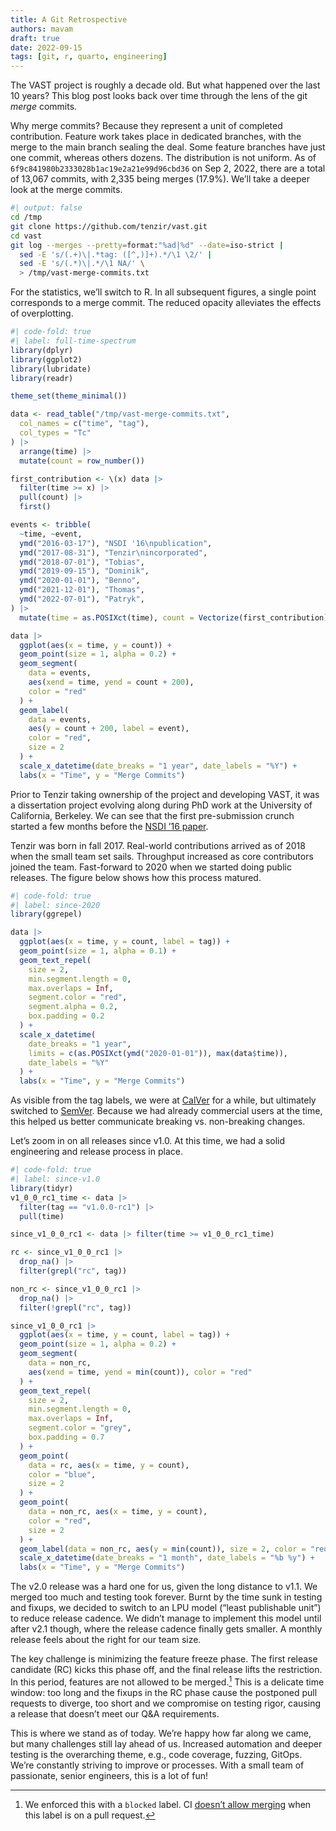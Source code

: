 ```yaml
---
title: A Git Retrospective
authors: mavam
draft: true
date: 2022-09-15
tags: [git, r, quarto, engineering]
---
```


The VAST project is roughly a decade old. But what happened over the last 10
years? This blog post looks back over time through the lens of the git *merge*
commits.

Why merge commits? Because they represent a unit of completed contribution.
Feature work takes place in dedicated branches, with the merge to the main
branch sealing the deal. Some feature branches have just one commit, whereas
others dozens. The distribution is not uniform. As of
`6f9c841980b2333028b1ac19e2a21e99d96cbd36` on Sep 2, 2022, there are a total of
13,067 commits, with 2,335 being merges (17.9%). We'll take a deeper look at the
merge commits.

```bash
#| output: false
cd /tmp
git clone https://github.com/tenzir/vast.git
cd vast
git log --merges --pretty=format:"%ad|%d" --date=iso-strict |
  sed -E 's/(.+)\|.*tag: ([^,)]+).*/\1 \2/' |
  sed -E 's/(.*)\|.*/\1 NA/' \
  > /tmp/vast-merge-commits.txt
```

For the statistics, we'll switch to R. In all subsequent figures, a single point
corresponds to a merge commit. The reduced opacity alleviates the effects of
overplotting.

```r
#| code-fold: true
#| label: full-time-spectrum
library(dplyr)
library(ggplot2)
library(lubridate)
library(readr)

theme_set(theme_minimal())

data <- read_table("/tmp/vast-merge-commits.txt",
  col_names = c("time", "tag"),
  col_types = "Tc"
) |>
  arrange(time) |>
  mutate(count = row_number())

first_contribution <- \(x) data |>
  filter(time >= x) |>
  pull(count) |>
  first()

events <- tribble(
  ~time, ~event,
  ymd("2016-03-17"), "NSDI '16\npublication",
  ymd("2017-08-31"), "Tenzir\nincorporated",
  ymd("2018-07-01"), "Tobias",
  ymd("2019-09-15"), "Dominik",
  ymd("2020-01-01"), "Benno",
  ymd("2021-12-01"), "Thomas",
  ymd("2022-07-01"), "Patryk",
) |>
  mutate(time = as.POSIXct(time), count = Vectorize(first_contribution)(time))

data |>
  ggplot(aes(x = time, y = count)) +
  geom_point(size = 1, alpha = 0.2) +
  geom_segment(
    data = events,
    aes(xend = time, yend = count + 200),
    color = "red"
  ) +
  geom_label(
    data = events,
    aes(y = count + 200, label = event),
    color = "red",
    size = 2
  ) +
  scale_x_datetime(date_breaks = "1 year", date_labels = "%Y") +
  labs(x = "Time", y = "Merge Commits")
```

Prior to Tenzir taking ownership of the project and developing VAST, it was a
dissertation project evolving along during PhD work at the University of
California, Berkeley. We can see that the first pre-submission crunch started a
few months before the [NSDI '16
paper](https://matthias.vallentin.net/papers/nsdi16.pdf).

Tenzir was born in fall 2017. Real-world contributions arrived as of 2018 when
the small team set sails. Throughput increased as core contributors joined the
team. Fast-forward to 2020 when we started doing public releases. The figure
below shows how this process matured.

```r
#| code-fold: true
#| label: since-2020
library(ggrepel)

data |>
  ggplot(aes(x = time, y = count, label = tag)) +
  geom_point(size = 1, alpha = 0.1) +
  geom_text_repel(
    size = 2,
    min.segment.length = 0,
    max.overlaps = Inf,
    segment.color = "red",
    segment.alpha = 0.2,
    box.padding = 0.2
  ) +
  scale_x_datetime(
    date_breaks = "1 year",
    limits = c(as.POSIXct(ymd("2020-01-01")), max(data$time)),
    date_labels = "%Y"
  ) +
  labs(x = "Time", y = "Merge Commits")
```

As visible from the tag labels, we were at [CalVer](https://calver.org) for a
while, but ultimately switched to [SemVer](https://semver.org). Because we had
already commercial users at the time, this helped us better communicate breaking
vs. non-breaking changes.

Let's zoom in on all releases since v1.0. At this time, we had a solid
engineering and release process in place.

```r
#| code-fold: true
#| label: since-v1.0
library(tidyr)
v1_0_0_rc1_time <- data |>
  filter(tag == "v1.0.0-rc1") |>
  pull(time)

since_v1_0_0_rc1 <- data |> filter(time >= v1_0_0_rc1_time)

rc <- since_v1_0_0_rc1 |>
  drop_na() |>
  filter(grepl("rc", tag))

non_rc <- since_v1_0_0_rc1 |>
  drop_na() |>
  filter(!grepl("rc", tag))

since_v1_0_0_rc1 |>
  ggplot(aes(x = time, y = count, label = tag)) +
  geom_point(size = 1, alpha = 0.2) +
  geom_segment(
    data = non_rc,
    aes(xend = time, yend = min(count)), color = "red"
  ) +
  geom_text_repel(
    size = 2,
    min.segment.length = 0,
    max.overlaps = Inf,
    segment.color = "grey",
    box.padding = 0.7
  ) +
  geom_point(
    data = rc, aes(x = time, y = count),
    color = "blue",
    size = 2
  ) +
  geom_point(
    data = non_rc, aes(x = time, y = count),
    color = "red",
    size = 2
  ) +
  geom_label(data = non_rc, aes(y = min(count)), size = 2, color = "red") +
  scale_x_datetime(date_breaks = "1 month", date_labels = "%b %y") +
  labs(x = "Time", y = "Merge Commits")
```

The v2.0 release was a hard one for us, given the long distance to v1.1. We
merged too much and testing took forever. Burnt by the time sunk in testing and
fixups, we decided to switch to an LPU model ("least publishable unit") to
reduce release cadence. We didn't manage to implement this model until after
v2.1 though, where the release cadence finally gets smaller. A monthly release
feels about the right for our team size.

The key challenge is minimizing the feature freeze phase. The first release
candidate (RC) kicks this phase off, and the final release lifts the
restriction. In this period, features are not allowed to be merged.[^1] This is
a delicate time window: too long and the fixups in the RC phase cause the
postponed pull requests to diverge, too short and we compromise on testing
rigor, causing a release that doesn't meet our Q&A requirements.

This is where we stand as of today. We're happy how far along we came, but
many challenges still lay ahead of us. Increased automation and deeper testing
is the overarching theme, e.g., code coverage, fuzzing, GitOps. We're constantly
striving to improve or processes. With a small team of passionate, senior
engineers, this is a lot of fun!

[^1]: We enforced this with a `blocked` label. CI [doesn't allow
merging][blocked] when this label is on a pull request.

[blocked]: https://github.com/tenzir/vast/blob/6f9c841980b2333028b1ac19e2a21e99d96cbd36/.github/workflows/blocked.yaml
